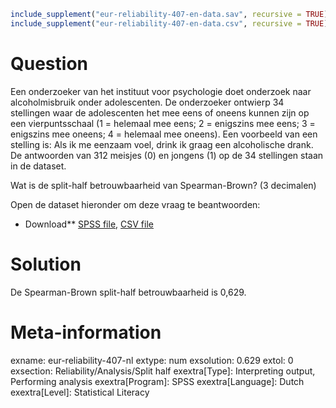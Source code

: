 ```r
include_supplement("eur-reliability-407-en-data.sav", recursive = TRUE)
include_supplement("eur-reliability-407-en-data.csv", recursive = TRUE)
```

Question
========
Een onderzoeker van het instituut voor psychologie doet onderzoek naar alcoholmisbruik onder adolescenten. De onderzoeker ontwierp 34 stellingen waar de adolescenten het mee eens of oneens kunnen zijn op een vierpuntsschaal (1 = helemaal mee eens; 2 = enigszins mee eens; 3 = enigszins mee oneens; 4 = helemaal mee oneens). Een voorbeeld van een stelling is: Als ik me eenzaam voel, drink ik graag een alcoholische drank. De antwoorden van 312 meisjes (0) en jongens (1) op de 34 stellingen staan in de dataset.

Wat is de split-half betrouwbaarheid van Spearman-Brown? (3 decimalen)

Open de dataset hieronder om deze vraag te beantwoorden:

* Download** [SPSS file](eur-reliability-407-en-data.sav), [CSV file](eur-reliability-407-en-data.csv)


Solution
========
De Spearman-Brown split-half betrouwbaarheid is 0,629.

Meta-information
================
exname: eur-reliability-407-nl
extype: num
exsolution: 0.629
extol: 0
exsection: Reliability/Analysis/Split half
exextra[Type]: Interpreting output, Performing analysis
exextra[Program]: SPSS
exextra[Language]: Dutch
exextra[Level]: Statistical Literacy

